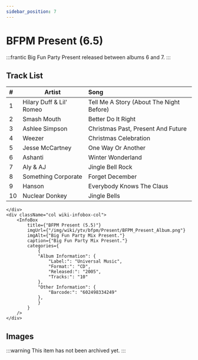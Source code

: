 ```yaml
---
sidebar_position: 7
---
```



# BFPM Present (6.5)

<div className="row wiki-parent">
    <div className="col wiki-content-col">

:::frantic
Big Fun Party Present released between albums 6 and 7.
:::

## Track List  

| #  | Artist                              | Song                                      |
|:---|------------------------------------|:------------------------------------------|
| 1  | Hilary Duff & Lil' Romeo           | Tell Me A Story (About The Night Before)  |
| 2  | Smash Mouth                        | Better Do It Right                        |
| 3  | Ashlee Simpson                     | Christmas Past, Present And Future       |
| 4  | Weezer                              | Christmas Celebration                     |
| 5  | Jesse McCartney                    | One Way Or Another                        |
| 6  | Ashanti                            | Winter Wonderland                         |
| 7  | Aly & AJ                           | Jingle Bell Rock                          |
| 8  | Something Corporate                | Forget December                           |
| 9  | Hanson                             | Everybody Knows The Claus                 |
| 10 | Nuclear Donkey                     | Jingle Bells                              |

    </div>
    <div className="col wiki-infobox-col">
        <InfoBox 
            title={"BFPM Present (5.5)"}
            imgUrl={"/img/wiki/ytv/bfpm/Present/BFPM_Present_Album.png"}
            imgAlt={"Big Fun Party Mix Present."}
            caption={"Big Fun Party Mix Present."}
            categories={
                {
                "Album Information": {
                    "Label:": "Universal Music",
                    "Format:": "CD",
                    "Released:": "2005",
                    "Tracks:": "10"
                },
                "Other Information": {
                    "Barcode:": "602498334249"
                },
                }
            }
        />
    </div>
</div>

## Images
:::warning
This item has not been archived yet.
:::